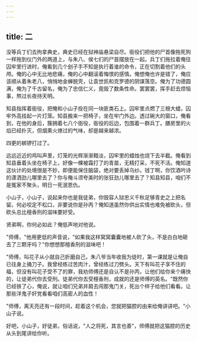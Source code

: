 ```yaml
---
---
---
```

title: 二
---




没等兵丁们去拘拿典史，典史已经在狱神庙悬梁自尽。衙役们把他的尸首像拖死狗一样拖到仪门外的两道上，与朱八、侯七们的尸首摆放在一起。兵丁们拖拉着俺往囚牢里行进时，俺看到几个刽子手不知是执行着谁的命令，正在切割着他们的头颅。俺的心中无比地悲痛，俺的心中翻滚着悔恨的感情。俺想俺也许是错了，俺应该顺从着朱老八，悄悄地金蝉脱壳，让袁世凯和克罗德的阴谋落空。俺为了功德圆满，俺为了千古留名，俺为了忠信仁义，竟毁了数条性命。罢罢罢，挥手赶去烦恼事，熬过长夜待天明。

知县指挥着衙役，把俺和小山子拴在同一块匪类石上。囚牢里点燃了三根大蜡，囚牢外高挂起一片灯笼。知县搬来一把椅子，坐在牢门外边。透过碗大的窗口，俺看到，在他的身后，簇拥着七八个衙役，衙役的后边，包围着一群兵丁。膳房里的火焰已经扑灭，但烟熏火燎过的气味，却是越来越浓。

四更的梆锣打过了。

远远近近的鸡叫声里，灯笼的光辉渐渐黯淡，囚牢里的蜡烛也烧下去半截。俺看到知县垂着头坐在椅子上，好像一棵被霜打了的青苗，无精打采，不死不活。俺知道这伙计的处境很是不妙，即便能保住脑袋，绝对要丢掉乌纱。钱丁啊，你饮酒吟诗的潇洒劲儿哪里去了？你与俺斗须夸美时的张狂劲儿哪里去了？知县知县，咱们不是冤家不聚头，明日一死泯恩仇。

小山子，小山子，说起来你也是我徒弟，你毁容人狱忠义千秋足够青史之上把名留。何必咬定不松口，非要说你是孙丙？俺知道虽然你供出实情也难免被砍头，但砍头总比檀香刑的滋味要好受。

贤弟啊，你何必如此？俺低声地对他说。

"师傅，"他用更低的声音说，"如果我这样窝窝囊囊地被人砍了头，不是白白地砸去了三颗牙吗？"你想想那檀香刑的滋味吧！

"师傅，叫花子从小就自己折磨自己，朱八爷当年收我为徒时，第一课就是让俺自已往身上捅刀子。我曾经练过苦肉汁，曾经练过刀劈头。天下有叫花子享不住的福，但没有叫花子受不了的罪，我劝师傅还是自认不是孙丙，让他们给你来个痛快的，让徒弟代你去受刑。徒弟代你去受檀香刑，成就的还是师傅的英名。"既然你已经铁了心，俺说，就让咱们兄弟并肩去闯那鬼门关，死出个样子给他们看看。让那些洋鬼子奸党看看咱们高密人的血性！

"师傅，离天亮还有一段时间，趁着这个机会，您就把猫腔的由来给俺讲讲吧。"小山子说。

好吧，小山子，好徒弟，俗话说，"人之将死，其言也善"，师傅就把这猫腔的历史从头到尾讲给你听。